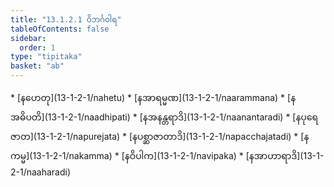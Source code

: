 ```yaml
---
title: "13.1.2.1 ဝိဘင်္ဂဝါရ"
tableOfContents: false
sidebar:
  order: 1
type: "tipitaka"
basket: "ab"
---
```



<DynamicBreadcrumb />



<TableOfContents>
* [နဟေတု](13-1-2-1/nahetu)
* [နအာရမ္မဏ](13-1-2-1/naarammana)
* [နအဓိပတိ](13-1-2-1/naadhipati)
* [နအနန္တရာဒိ](13-1-2-1/naanantaradi)
* [နပုရေဇာတ](13-1-2-1/napurejata)
* [နပစ္ဆာဇာတာဒိ](13-1-2-1/napacchajatadi)
* [နကမ္မ](13-1-2-1/nakamma)
* [နဝိပါက](13-1-2-1/navipaka)
* [နအာဟာရာဒိ](13-1-2-1/naaharadi)
</TableOfContents>